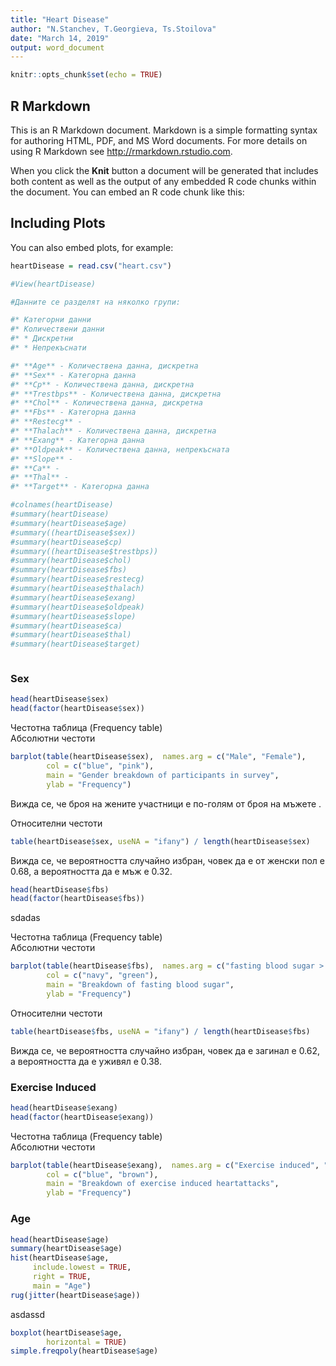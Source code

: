 ```yaml
---
title: "Heart Disease"
author: "N.Stanchev, T.Georgieva, Ts.Stoilova"
date: "March 14, 2019"
output: word_document
---
```


```r
knitr::opts_chunk$set(echo = TRUE)
```

## R Markdown

This is an R Markdown document. Markdown is a simple formatting syntax for authoring HTML, PDF, and MS Word documents. For more details on using R Markdown see <http://rmarkdown.rstudio.com>.

When you click the **Knit** button a document will be generated that includes both content as well as the output of any embedded R code chunks within the document. You can embed an R code chunk like this:

## Including Plots

You can also embed plots, for example:

```r
heartDisease = read.csv("heart.csv")

#View(heartDisease)

#Данните се разделят на няколко групи:

#* Категорни данни
#* Количествени данни
#* * Дискретни
#* * Непрекъснати

#* **Age** - Количествена данна, дискретна
#* **Sex** - Категорна данна
#* **Cp** - Количествена данна, дискретна
#* **Trestbps** - Количествена данна, дискретна
#* **Chol** - Количествена данна, дискретна
#* **Fbs** - Категорна данна
#* **Restecg** -
#* **Thalach** - Количествена данна, дискретна
#* **Exang** - Категорна данна
#* **Oldpeak** - Количествена данна, непрекъсната
#* **Slope** -
#* **Ca** -
#* **Thal** -
#* **Target** - Категорна данна

#colnames(heartDisease)
#summary(heartDisease)
#summary(heartDisease$age)
#summary((heartDisease$sex))
#summary(heartDisease$cp)
#summary((heartDisease$trestbps))
#summary(heartDisease$chol)
#summary(heartDisease$fbs)
#summary(heartDisease$restecg)
#summary(heartDisease$thalach)
#summary(heartDisease$exang)
#summary(heartDisease$oldpeak)
#summary(heartDisease$slope)
#summary(heartDisease$ca)
#summary(heartDisease$thal)
#summary(heartDisease$target)



```
### Sex
```r
head(heartDisease$sex)
head(factor(heartDisease$sex))

```
Честотна таблица (Frequency table)\
Абсолютни честоти
```r
barplot(table(heartDisease$sex),  names.arg = c("Male", "Female"),
        col = c("blue", "pink"),
        main = "Gender breakdown of participants in survey",
        ylab = "Frequency")
```
Вижда се, че броя на жените участници е по-голям от броя на мъжете  .\

Относителни честоти
```r
table(heartDisease$sex, useNA = "ifany") / length(heartDisease$sex)
```
Вижда се, че вероятността случайно избран, човек да е от женски пол е 0.68, а вероятността да е мъж е 0.32.

```r
head(heartDisease$fbs)
head(factor(heartDisease$fbs))

```
sdadas

Честотна таблица (Frequency table)\
Абсолютни честоти
```r
barplot(table(heartDisease$fbs),  names.arg = c("fasting blood sugar > 120 mg/dl", "fasting blood sugar <= 120 mg/dl"),
        col = c("navy", "green"),
        main = "Breakdown of fasting blood sugar",
        ylab = "Frequency")
```
Относителни честоти
```r
table(heartDisease$fbs, useNA = "ifany") / length(heartDisease$fbs)
```
Вижда се, че вероятността случайно избран, човек да е загинал е 0.62, а вероятността да е уживял е 0.38.

### Exercise Induced
```r
head(heartDisease$exang)
head(factor(heartDisease$exang))

```
Честотна таблица (Frequency table)\
Абсолютни честоти
```r
barplot(table(heartDisease$exang),  names.arg = c("Exercise induced", "Non-exercise induced"),
        col = c("blue", "brown"),
        main = "Breakdown of exercise induced heartattacks",
        ylab = "Frequency")
```
### Age
```r
head(heartDisease$age)
summary(heartDisease$age)
hist(heartDisease$age,
     include.lowest = TRUE,
     right = TRUE,
     main = "Age")
rug(jitter(heartDisease$age))
```
asdassd
```r
boxplot(heartDisease$age,
        horizontal = TRUE)
simple.freqpoly(heartDisease$age)
```